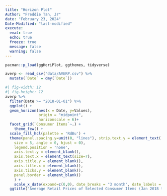 ```yaml
---
title: "Horizon Plot"
Author: "Freddie Tan, Jr"
date: "February 23, 2024"
Date-Modified: "last-modified"
execute: 
  eval: true
  echo: true
  freeze: true
  message: false
  warning: false
---
```


```r
pacman::p_load(ggHoriPlot, ggthemes, tidyverse)
```

```r
averp <- read_csv("data/AVERP.csv") %>%
  mutate(`Date` = dmy(`Date`))
```

```r
#| fig-width: 12
#| fig-height: 12
averp %>% 
  filter(Date >= "2018-01-01") %>%
  ggplot() +
  geom_horizon(aes(x = Date, y=Values), 
               origin = "midpoint", 
               horizonscale = 6)+
  facet_grid(`Consumer Items`~.) +
    theme_few() +
  scale_fill_hcl(palette = 'RdBu') +
  theme(panel.spacing.y=unit(0, "lines"), strip.text.y = element_text(
    size = 5, angle = 0, hjust = 0),
    legend.position = 'none',
    axis.text.y = element_blank(),
    axis.text.x = element_text(size=7),
    axis.title.y = element_blank(),
    axis.title.x = element_blank(),
    axis.ticks.y = element_blank(),
    panel.border = element_blank()
    ) +
    scale_x_date(expand=c(0,0), date_breaks = "3 month", date_labels = "%b%y") +
  ggtitle('Average Retail Prices of Selected Consumer Items (Jan 2018 to Dec 2022)')
```
